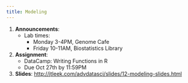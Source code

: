 ```yaml
---
title: Modeling
---
```


1. __Announcements__: 
    * Lab times: 
        * Monday 3-4PM, Genome Cafe
        * Friday 10-11AM, Biostatistics Library
2. __Assignment__: 
    * DataCamp:  Writing Functions in R
    * Due Oct 27th by 11:59PM
3. __Slides__: [http://jtleek.com/advdatasci/slides/12-modeling-slides.html](slides/12-modeling-slides.html)
